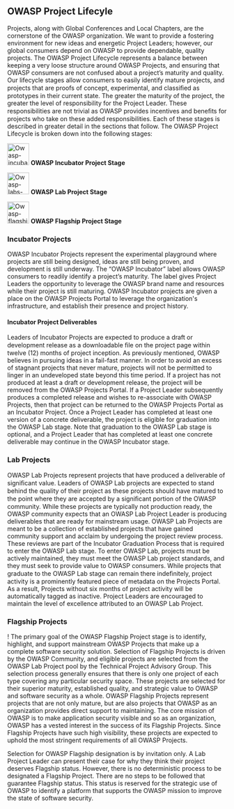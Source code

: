 ==OWASP Project Lifecyle==
Projects, along with Global Conferences and Local Chapters, are the cornerstone of the OWASP organization. We 
want to provide a fostering environment for new ideas and energetic Project Leaders; however, our global 
consumers depend on OWASP to provide dependable, quality projects. The OWASP Project Lifecycle represents 
a balance between keeping a very loose structure around OWASP Projects, and ensuring that OWASP consumers 
are not confused about a project’s maturity and quality. 
Our lifecycle stages allow consumers to easily identify mature projects, and projects that are proofs of concept, 
experimental, and classiﬁed as prototypes in their current state. The greater the maturity of the project, the greater 
the level of responsibility for the Project Leader. These responsibilities are not trivial as OWASP provides incentives 
and beneﬁts for projects who take on these added responsibilities. Each of these stages is described in greater 
detail in the sections that follow. 
The OWASP Project Lifecycle is broken down into the following stages:

[[File:Owasp-incubator-trans-200.png|50px]] '''OWASP Incubator Project Stage'''

[[File:Owasp-labs-trans-85.png|50px]] '''OWASP Lab Project Stage'''

[[File:Owasp-flagship-trans-85.png|50px]] '''OWASP Flagship Project Stage'''

===Incubator Projects===
OWASP Incubator Projects represent the experimental playground where projects are still being designed, ideas 
are still being proven, and development is still underway. The “OWASP Incubator” label allows OWASP consumers 
to readily identify a project’s maturity. The label gives Project Leaders the opportunity to leverage the OWASP 
brand name and resources while their project is still maturing. OWASP Incubator projects are given a place on the 
OWASP Projects Portal to leverage the organization's infrastructure, and establish their presence and project 
history. 

====Incubator Project Deliverables====
Leaders of Incubator Projects are expected to produce a draft or development release as a downloadable ﬁle on 
the project page within twelve (12) months of project inception. As previously mentioned, OWASP believes in 
pursuing ideas in a fail-fast manner. In order to avoid an excess of stagnant projects that never mature, projects 
will not be permitted to linger in an undeveloped state beyond this time period. If a project has not produced at 
least a draft or development release, the project will be removed from the OWASP Projects Portal. If a Project 
Leader subsequently produces a completed release and wishes to re-associate with OWASP Projects, then that 
project can be returned to the OWASP Projects Portal as an Incubator Project. 
Once a Project Leader has completed at least one version of a concrete deliverable, the project is eligible for 
graduation into the OWASP Lab stage. Note that graduation to the OWASP Lab stage is optional, and a Project 
Leader that has completed at least one concrete deliverable may continue in the OWASP Incubator stage. 

===Lab Projects===
OWASP Lab Projects represent projects that have produced a deliverable of signiﬁcant value. Leaders of OWASP 
Lab projects are expected to stand behind the quality of their project as these projects should have matured to the 
point where they are accepted by a signiﬁcant portion of the OWASP community. While these projects are typically 
not production ready, the OWASP community expects that an OWASP Lab Project Leader is producing 
deliverables that are ready for mainstream usage. 
OWASP Lab Projects are meant to be a collection of established projects that have gained community support 
and acclaim by undergoing the project review process. These reviews are part of the Incubator Graduation 
Process that is required to enter the OWASP Lab stage. To enter OWASP Lab, projects must be actively 
maintained, they must meet the OWASP Lab project standards, and they must seek to provide value to OWASP 
consumers. 
While projects that graduate to the OWASP Lab stage can remain there indeﬁnitely, project activity is a prominently 
featured piece of metadata on the Projects Portal. As a result, Projects without six months of project activity will be 
automatically tagged as inactive. Project Leaders are encouraged to maintain the level of excellence attributed to 
an OWASP Lab Project. 

===Flagship Projects===
!
The primary goal of the OWASP Flagship Project stage is to identify, highlight, and support mainstream OWASP 
Projects that make up a complete software security solution. Selection of Flagship Projects is driven by the 
OWASP Community, and eligible projects are selected from the OWASP Lab Project pool by the Technical Project 
Advisory Group. This selection process generally ensures that there is only one project of each type covering any 
particular security space. These projects are selected for their superior maturity, established quality, and strategic 
value to OWASP and software security as a whole. 
OWASP Flagship Projects represent projects that are not only mature, but are also projects that OWASP as an 
organization provides direct support to maintaining. The core mission of OWASP is to make application security 
visible and so as an organization, OWASP has a vested interest in the success of its Flagship Projects. Since 
Flagship Projects have such high visibility, these projects are expected to uphold the most stringent requirements 
of all OWASP Projects. 

Selection for OWASP Flagship designation is by invitation only. A Lab Project Leader can present their case for 
why they think their project deserves Flagship status. However, there is no deterministic process to be designated 
a Flagship Project. There are no steps to be followed that guarantee Flagship status. This status is reserved for the 
strategic use of OWASP to identify a platform that supports the OWASP mission to improve the state of software 
security.
